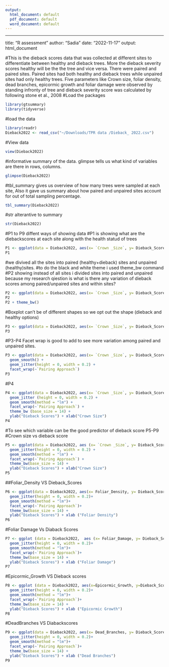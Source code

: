 ```yaml
---
output:
  html_document: default
  pdf_document: default
  word_document: default
---
```

---
title: "R assessment"
author: "Sadia"
date: "2022-11-17"
output: html_document

#This is the dieback scores data that was collected at different sites to differentiate between healthy and dieback trees. More the dieback severity scores  healthy will be the the tree and vice versa. There were paired and paired sites. Paired sites had both healthy and dieback trees while unpaired sites had only healthy trees. Five parameters like Crown size, foliar density, dead branches, epicormic growth and foliar damage were observed by standing infronty of tree and dieback severity score was calculated by following stone et al., 2008
#Load the packages
```r
library(gtsummary)
library(tidyverse)
```
#load the data
```r
library(readr)
Dieback2022 <- read_csv("~/Downloads/TPR data /Dieback_ 2022.csv")
```
#View data 
```r
view(Dieback2022)
```
#informative summary of the data. glimpse tells us what kind of variables are there in rows, columns.
```r
glimpse(Dieback2022)
```
#tbl_summary gives us overview of how many trees were sampled at each site, Also it gave us summary about how paired and unpaired sites account for out of total sampling percentage.
```r
tbl_summary(Dieback2022)
```
#str alterantive to summary
```r
str(Dieback2022)
```
#P1 to P9 diffent ways of showing data
#P1 is showing what are the diebackscores at each site along with the health statud of trees
```r
P1 <- ggplot(data = Dieback2022, aes(x= `Crown _Size`, y= Dieback_Scores, colour = Site, shape= Health_Status)) + geom_jitter() 
P1
```
#we divived all the sites into paired (healthy+dieback) sites and unpaired (healthy)sites. 
#to do the black and white theme  i used theme_bw command
#P2 showing instead of all sites i divided sites into paired and unpaired because my research qiestion is what is there any variation of dieback scores among paired/unpaired sites and within sites?
```r
P2 <- ggplot(data = Dieback2022, aes(x= `Crown _Size`, y= Dieback_Scores, colour = `Pairing Approach` , shape= Health_Status)) + geom_jitter() 
P2
P2 + theme_bw() 
```
#Boxplot can't be of different shapes so we opt out the shape (dieback and healthy options)
```r
P3 <- ggplot(data = Dieback2022, aes(x= `Crown _Size`, y= Dieback_Scores, colour= Site)) + geom_boxplot()
P3
```
#P3-P4 Facet wrap is good to add to see more variation among paired and unpaired sites.
```r
P3 <- ggplot(data = Dieback2022, aes(x= `Crown _Size`, y= Dieback_Scores,colour = `Pairing Approach`, shape = Health_Status)) +
  geom_smooth() +
  geom_jitter(height = 0, width = 0.2) +
  facet_wrap(~`Pairing Approach`)
P3
```
#P4
```r
P4 <- ggplot(data = Dieback2022, aes(x= `Crown _Size`, y= Dieback_Scores, colour =`Pairing Approach`, shape = Health_Status)) +
  geom_jitter (height = 0, width = 0.2) +
  geom_smooth(method = "lm") +
  facet_wrap(~`Pairing Approach`) + 
  theme_bw (base_size = 14) +
  ylab("Dieback Scores") + xlab("Crown Size")
P4
```
#To see which variable can be the good predictor of dieback score P5-P9 
#Crown size vs dieback score
```r
P5 <- ggplot(data = Dieback2022, aes (x= `Crown _Size`, y= Dieback_Scores, colour = Health_Status)) + scale_colour_manual(values = c("green", "blue")) +
  geom_jitter(height = 0, width = 0.2) +
  geom_smooth(method = "lm") +
  facet_wrap(~`Pairing Approach`) + 
  theme_bw(base_size = 14) +
  ylab("Dieback Scores") + xlab("Crown Size")
P5
```
##Foliar_Density VS Dieback_Scores
```r
P6 <- ggplot(data = Dieback2022, aes(x= Foliar_Density, y= Dieback_Scores, colour= Health_Status)) + scale_colour_manual(values = c("red", "orange")) +
  geom_jitter(height = 0, width = 0.2)+
  geom_smooth(method = "lm")+
  facet_wrap(~`Pairing Approach`)+ 
  theme_bw(base_size = 14) +
  ylab("Dieback Scores") + xlab ("Foliar Density")
P6
```
#Foliar Damage Vs Diaback Scores
```r
P7 <- ggplot (data = Dieback2022,  aes (x= Foliar_Damage, y= Dieback_Scores, colour= Health_Status)) + scale_colour_manual(values = c("navyblue", "pink")) +
  geom_jitter(height = 0, width = 0.2)+
  geom_smooth(method = "lm")+
  facet_wrap(~`Pairing Approach`)+ 
  theme_bw(base_size = 14) +
  ylab("Dieback Scores") + xlab ("Foliar Damage")
P7
```
#Epicormic_Growth VS Dieback scores 
```r
P8 <- ggplot (data = Dieback2022, aes(x=Epicormic_Growth, y=Dieback_Scores, colour = Health_Status)) + scale_colour_manual(values = c("mediumorchid", "palegreen1")) +
  geom_jitter(height = 0, width = 0.2)+
  geom_smooth(method = "lm")+
  facet_wrap(~`Pairing Approach`)+ 
  theme_bw(base_size = 14) +
  ylab("Dieback Scores") + xlab ("Epicormic Growth")
P8
```

#DeadBranches VS Diabackscores
```r
P9 <- ggplot(data = Dieback2022, aes(x= Dead_Branches, y= Dieback_Scores, colour= Health_Status)) + scale_colour_manual(values = c("paleturquoise", "rosybrown4")) +
  geom_jitter(height = 0, width = 0.2)+
  geom_smooth(method = "lm")+
  facet_wrap(~`Pairing Approach`)+ 
  theme_bw(base_size = 14) +
  ylab("Dieback Scores") + xlab ("Dead Branches")
P9
```

 